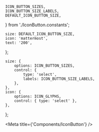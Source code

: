 
    ICON_BUTTON_SIZES,
    ICON_BUTTON_SIZE_LABELS,
    DEFAULT_ICON_BUTTON_SIZE,
} from './IconButton.constants';

    size: DEFAULT_ICON_BUTTON_SIZE,
    icon: 'mattermost',
    text: '200',
};

    size: {
        options: ICON_BUTTON_SIZES,
        control: {
            type: 'select',
            labels: ICON_BUTTON_SIZE_LABELS,
        },
    },
    icon: {
        options: ICON_GLYPHS,
        control: { type: 'select' },
    },
};

<Meta title={'Components/IconButton'} />

<ArgsTable of={IconButton} />

<Canvas hidden>
    <Story name="default" args={iconButtonArgs} argTypes={iconButtonArgTypes}>
        {(args) => <IconButton {...args} />}
    </Story>
</Canvas>
